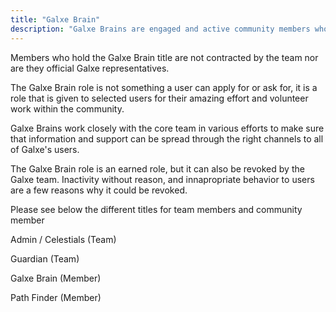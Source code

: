 ```yaml
---
title: "Galxe Brain"
description: "Galxe Brains are engaged and active community members who are selected by the Galxe team with the mission to guide and lead their fellow community members. "
---
```


Members who hold the Galxe Brain title are not contracted by the team nor are they official Galxe representatives. 

The Galxe Brain role is not something a user can apply for or ask for, it is a role that is given to selected users for their amazing effort and volunteer work within the community.

Galxe Brains work closely with the core team in various efforts to make sure that information and support can be spread through the right channels to all of Galxe's users. 

The Galxe Brain role is an earned role, but it can also be revoked by the Galxe team. Inactivity without reason, and innapropriate behavior to users are a few reasons why it could be revoked. 

Please see below the different titles for team members and community member 

Admin / Celestials (Team) 

Guardian (Team) 

Galxe Brain (Member) 

Path Finder (Member)